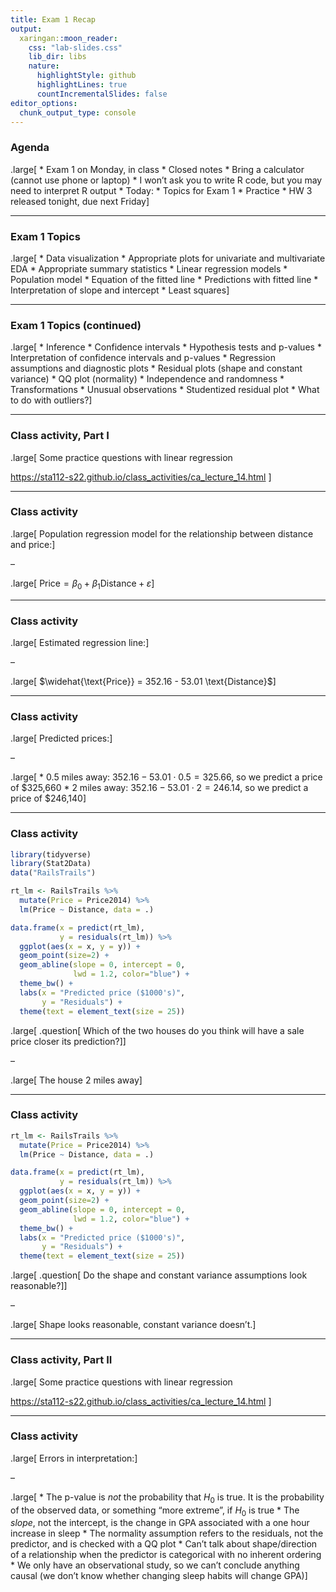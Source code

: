 ```yaml
---
title: Exam 1 Recap
output:
  xaringan::moon_reader:
    css: "lab-slides.css"
    lib_dir: libs
    nature:
      highlightStyle: github
      highlightLines: true
      countIncrementalSlides: false
editor_options: 
  chunk_output_type: console
---
```


### Agenda

.large[
* Exam 1 on Monday, in class
  * Closed notes
  * Bring a calculator (cannot use phone or laptop)
  * I won't ask you to write R code, but you may need to interpret R output
* Today:
  * Topics for Exam 1
  * Practice
* HW 3 released tonight, due next Friday
]

---

### Exam 1 Topics

.large[
* Data visualization
  * Appropriate plots for univariate and multivariate EDA
  * Appropriate summary statistics
* Linear regression models
  * Population model
  * Equation of the fitted line
  * Predictions with fitted line
  * Interpretation of slope and intercept
  * Least squares
]

---

### Exam 1 Topics (continued)

.large[
* Inference
  * Confidence intervals 
  * Hypothesis tests and p-values
  * Interpretation of confidence intervals and p-values
* Regression assumptions and diagnostic plots
  * Residual plots (shape and constant variance)
  * QQ plot (normality)
  * Independence and randomness
  * Transformations
* Unusual observations
  * Studentized residual plot
  * What to do with outliers?
]

---

### Class activity, Part I

.large[
Some practice questions with linear regression

[https://sta112-s22.github.io/class_activities/ca_lecture_14.html](https://sta112-s22.github.io/class_activities/ca_lecture_14.html)
]

---

### Class activity

.large[
Population regression model for the relationship between distance and price:
]

--

.large[
$\text{Price} = \beta_0 + \beta_1 \text{Distance} + \varepsilon$
]

---

### Class activity

.large[
Estimated regression line:
]

--

.large[
$\widehat{\text{Price}} = 352.16 - 53.01 \text{Distance}$
]

---

### Class activity

.large[
Predicted prices:
]

--

.large[
* 0.5 miles away: $352.16 - 53.01 \cdot 0.5 = 325.66$, so we predict a price of $325,660
* 2 miles away: $352.16 - 53.01 \cdot 2 = 246.14$, so we predict a price of $246,140
]

---

### Class activity

```r
library(tidyverse)
library(Stat2Data)
data("RailsTrails")

rt_lm <- RailsTrails %>%
  mutate(Price = Price2014) %>%
  lm(Price ~ Distance, data = .)

data.frame(x = predict(rt_lm),
           y = residuals(rt_lm)) %>%
  ggplot(aes(x = x, y = y)) +
  geom_point(size=2) +
  geom_abline(slope = 0, intercept = 0,
              lwd = 1.2, color="blue") +
  theme_bw() +
  labs(x = "Predicted price ($1000's)",
       y = "Residuals") +
  theme(text = element_text(size = 25))
```

.large[
.question[
Which of the two houses do you think will have a sale price closer its prediction?
]
]

--

.large[
The house 2 miles away
]

---

### Class activity

```r
rt_lm <- RailsTrails %>%
  mutate(Price = Price2014) %>%
  lm(Price ~ Distance, data = .)

data.frame(x = predict(rt_lm),
           y = residuals(rt_lm)) %>%
  ggplot(aes(x = x, y = y)) +
  geom_point(size=2) +
  geom_abline(slope = 0, intercept = 0,
              lwd = 1.2, color="blue") +
  theme_bw() +
  labs(x = "Predicted price ($1000's)",
       y = "Residuals") +
  theme(text = element_text(size = 25))
```

.large[
.question[
Do the shape and constant variance assumptions look reasonable?
]
]

--

.large[
Shape looks reasonable, constant variance doesn't.
]

---

### Class activity, Part II

.large[
Some practice questions with linear regression

[https://sta112-s22.github.io/class_activities/ca_lecture_14.html](https://sta112-s22.github.io/class_activities/ca_lecture_14.html)
]

---

### Class activity

.large[
Errors in interpretation:
]

--

.large[
* The p-value is *not* the probability that $H_0$ is true. It is the probability of the observed data, or something "more extreme", if $H_0$ is true
* The *slope*, not the intercept, is the change in GPA associated with a one hour increase in sleep
* The normality assumption refers to the residuals, not the predictor, and is checked with a QQ plot
* Can't talk about shape/direction of a relationship when the predictor is categorical with no inherent ordering
* We only have an observational study, so we can't conclude anything causal (we don't know whether changing sleep habits will change GPA)
]